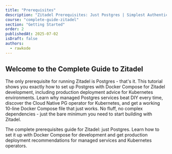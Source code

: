 ```yaml
---
title: "Prerequisites"
description: "Zitadel Prerequisites: Just Postgres | Simplest Authentication Setup Guide"
course: "complete-guide-zitadel"
section: "Getting Started"
order: 2
publishedAt: 2025-07-02
isDraft: false
authors:
  - rawkode
---
```



## Welcome to the Complete Guide to Zitadel

The only prerequisite for running Zitadel is Postgres - that's it. This tutorial shows you exactly how to set up Postgres with Docker Compose for Zitadel development, including production deployment advice for Kubernetes environments. Learn why managed Postgres services beat DIY every time, discover the Cloud Native PG operator for Kubernetes, and get a working 10-line Docker Compose file that just works. No fluff, no complex dependencies - just the bare minimum you need to start building with Zitadel.

The complete prerequisites guide for Zitadel: just Postgres. Learn how to set it up with Docker Compose for development and get production deployment recommendations for managed services and Kubernetes operators.

<div className="relative w-full aspect-video rounded-xl overflow-hidden bg-black shadow-2xl my-8">
  <VideoPlayer
    client:only="vue"
    video="a5uhh9oosvj8ytch0tf84uja"
    thumbnailUrl="https://example.com/thumbnail.jpg"
  />
</div>
